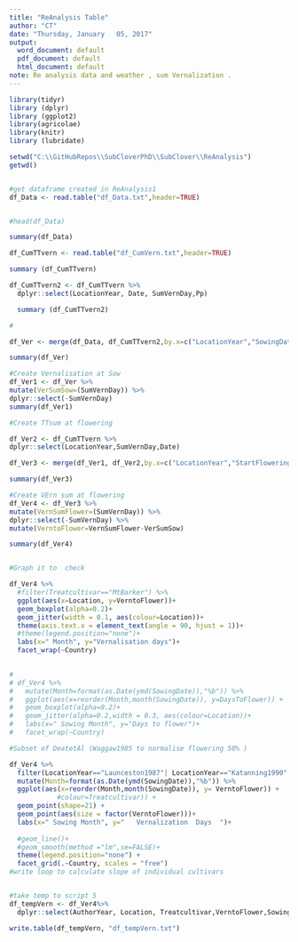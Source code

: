 ```yaml
---
title: "ReAnalysis Table"
author: "CT"
date: "Thursday, January   05, 2017"
output:
  word_document: default
  pdf_document: default
  html_document: default
note: Re analysis data and weather , sum Vernalization .
---
```


```r
library(tidyr)
library (dplyr)
library (ggplot2)
library(agricolae)
library(knitr)
library (lubridate)

```
 


```r
setwd("C:\\GitHubRepos\\SubCloverPhD\\SubClover\\ReAnalysis")
getwd()


#get dataframe created in ReAnalysis1
df_Data <- read.table("df_Data.txt",header=TRUE)


#head(df_Data)

summary(df_Data)

```

```r
df_CumTTvern <- read.table("df_CumVern.txt",header=TRUE)

summary (df_CumTTvern)

```

```r
df_CumTTvern2 <- df_CumTTvern %>%
  dplyr::select(LocationYear, Date, SumVernDay,Pp)

  summary (df_CumTTvern2)
```

```r
#

df_Ver <- merge(df_Data, df_CumTTvern2,by.x=c("LocationYear","SowingDate"), by.y=c("LocationYear","Date"))

summary(df_Ver)

```

```r
#Create Vernalisation at Sow
df_Ver1 <- df_Ver %>%
mutate(VerSumSow=(SumVernDay)) %>%
dplyr::select(-SumVernDay)
summary(df_Ver1)

```


```r
#Create TTsum at flowering

df_Ver2 <- df_CumTTvern %>%
dplyr::select(LocationYear,SumVernDay,Date)

df_Ver3 <- merge(df_Ver1, df_Ver2,by.x=c("LocationYear","StartFlowering"), by.y=c("LocationYear","Date"))

summary(df_Ver3)
```


```r
#Create VErn sum at flowering 
df_Ver4 <- df_Ver3 %>%
mutate(VernSumFlower=(SumVernDay)) %>%
dplyr::select(-SumVernDay) %>%
mutate(VerntoFlower=VernSumFlower-VerSumSow)

summary(df_Ver4)



```

```r
#Graph it to  check 

df_Ver4 %>%
  #filter(Treatcultivar=="MtBarker") %>%
  ggplot(aes(x=Location, y=VerntoFlower))+
  geom_boxplot(alpha=0.2)+
  geom_jitter(width = 0.1, aes(colour=Location))+
  theme(axis.text.x = element_text(angle = 90, hjust = 1))+
  #theme(legend.position="none")+
  labs(x=" Month", y="Vernalisation days")+
  facet_wrap(~Country)
  

```



```r
# 
# df_Ver4 %>%
#   mutate(Month=format(as.Date(ymd(SowingDate)),"%b")) %>%
#   ggplot(aes(x=reorder(Month,month(SowingDate)), y=DaysToFlower)) +
#   geom_boxplot(alpha=0.2)+
#   geom_jitter(alpha=0.2,width = 0.3, aes(colour=Location))+
#   labs(x=" Sowing Month", y="Days to flower")+
#   facet_wrap(~Country)
```



```r
#Subset of DeatetAl (Waggaw1985 to normalise flowering 50% )

df_Ver4 %>%
  filter(LocationYear=="Launceston1987"| LocationYear=="Katanning1990"| LocationYear=="Condobolin1986"| LocationYear=="Melbourne1969" ) %>%
  mutate(Month=format(as.Date(ymd(SowingDate)),"%b")) %>%
  ggplot(aes(x=reorder(Month,month(SowingDate)), y= VerntoFlower)) +
            #colour=Treatcultivar)) +
  geom_point(shape=21) +
  geom_point(aes(size = factor(VerntoFlower)))+
  labs(x=" Sowing Month", y="   Vernalization  Days  ")+
  
  #geom_line()+
  #geom_smooth(method ="lm",se=FALSE)+
  theme(legend.position="none") +
  facet_grid(.~Country, scales = "free")
#write loop to calculate slope of individual cultivars 



```

```r

#take temp to script 5
df_tempVern <- df_Ver4%>%
  dplyr::select(AuthorYear, Location, Treatcultivar,VerntoFlower,SowingDate)

write.table(df_tempVern, "df_tempVern.txt")


```

